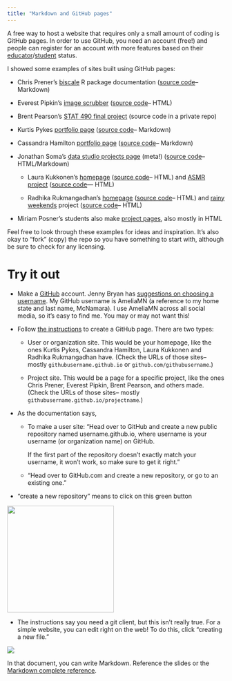 ```yaml
---
title: "Markdown and GitHub pages"
---
```


A free way to host a website that requires only a small amount of coding is GitHub pages. In order to use GitHub, you need an account (free!) and people can register for an account with more features based on their [educator](https://github.com/edu/teachers)/[student](https://education.github.com/pack) status.

I showed some examples of sites built using GitHub pages:

-   Chris Prener's [biscale](https://chris-prener.github.io/biscale/) R package documentation ([source code](https://github.com/chris-prener/biscale/blob/main/README.md?plain=1)– Markdown)

-   Everest Pipkin's [image scrubber](https://everestpipkin.github.io/image-scrubber/) ([source code](https://github.com/everestpipkin/image-scrubber/blob/main/index.html)– HTML)

-   Brent Pearson's [STAT 490 final project](https://stat490.github.io/final-BrentAPearson/) (source code in a private repo)

-   Kurtis Pykes [portfolio page](https://github.com/kurtispykes) ([source code](https://github.com/kurtispykes/kurtispykes/blob/main/README.md?plain=1)– Markdown)

-   Cassandra Hamilton [portfolio page](https://github.com/cassandrahamilton) ([source code](https://github.com/cassandrahamilton/cassandrahamilton/blob/main/README.md?plain=1)– Markdown)

-   Jonathan Soma's [data studio projects page](https://github.com/jsoma/data-studio-projects-2024) (meta!) ([source code](https://github.com/jsoma/data-studio-projects-2024/blob/main/README.md?plain=1)– HTML/Markdown)

    -   Laura Kukkonen's [homepage](https://lauramiina.github.io/) ([source code](https://github.com/LauraMiina/lauramiina.github.io/blob/main/index.html)– HTML) and [ASMR project](https://lauramiina.github.io/asmr-project/) ([source code](https://github.com/LauraMiina/asmr-project/blob/main/docs/index.html)— HTML)

    -   Radhika Rukmangadhan's [homepage](https://radhika3558.github.io/) ([source code](https://github.com/radhika3558/radhika3558.github.io/blob/main/index.html)– HTML) and [rainy weekends](https://radhika3558.github.io/rainy-weekends/) project ([source code](https://github.com/radhika3558/rainy-weekends/blob/main/index.html)– HTML)

-   Miriam Posner's students also make [project pages](http://miriamposner.com/classes/dh201w23/final-project/last-years-projects/), also mostly in HTML

Feel free to look through these examples for ideas and inspiration. It's also okay to "fork" (copy) the repo so you have something to start with, although be sure to check for any licensing.

# Try it out

-   Make a [GitHub](https://github.com/) account. Jenny Bryan has [suggestions on choosing a username](https://happygitwithr.com/github-acct). My GitHub username is AmeliaMN (a reference to my home state and last name, McNamara). I use AmeliaMN across all social media, so it's easy to find me. You may or may not want this!

-   Follow [the instructions](https://pages.github.com/) to create a GitHub page. There are two types:

    -   User or organization site. This would be your homepage, like the ones Kurtis Pykes, Cassandra Hamilton, Laura Kukkonen and Radhika Rukmangadhan have. (Check the URLs of those sites– mostly `githubusername.github.io` or `github.com/githubusername`.)

    -   Project site. This would be a page for a specific project, like the ones Chris Prener, Everest Pipkin, Brent Pearson, and others made. (Check the URLs of those sites– mostly `githubusername.github.io/projectname`.)

-   As the documentation says,

    -   To make a user site: "Head over to GitHub and create a new public repository named username.github.io, where username is your username (or organization name) on GitHub.

        If the first part of the repository doesn’t exactly match your username, it won’t work, so make sure to get it right."

    -   "Head over to GitHub.com and create a new repository, or go to an existing one."

-   "create a new repository" means to click on this green button

![](img/new_repo.png){fig-align="center" width="247"}

-   The instructions say you need a git client, but this isn't really true. For a simple website, you can edit right on the web! To do this, click "creating a new file."

![](img/new_file.png){fig-align="center"}

In that document, you can write Markdown. Reference the slides or the [Markdown complete reference](https://daringfireball.net/projects/markdown/syntax).
